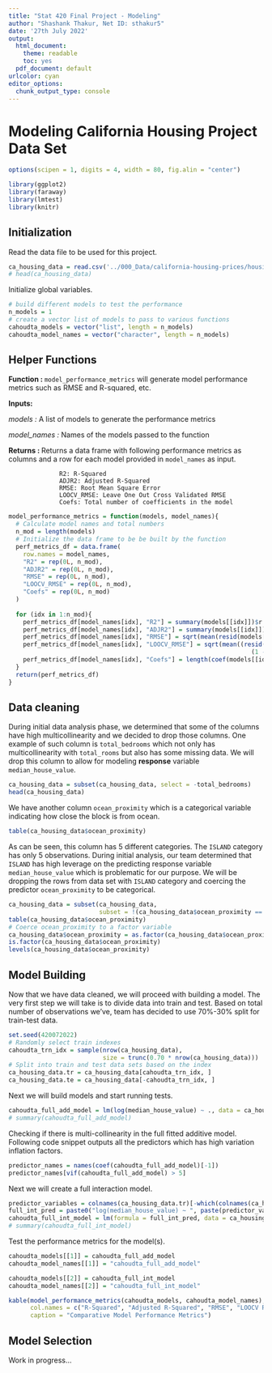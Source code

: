 ```yaml
---
title: "Stat 420 Final Project - Modeling"
author: "Shashank Thakur, Net ID: sthakur5"
date: '27th July 2022'
output:
  html_document: 
    theme: readable
    toc: yes  
  pdf_document: default
urlcolor: cyan
editor_options: 
  chunk_output_type: console
---
```


# Modeling California Housing Project Data Set


```r
options(scipen = 1, digits = 4, width = 80, fig.alin = "center")

library(ggplot2)
library(faraway)
library(lmtest)
library(knitr)
```


## Initialization

Read the data file to be used for this project.
```r
ca_housing_data = read.csv('../000_Data/california-housing-prices/housing.csv')
# head(ca_housing_data)
```

Initialize global variables.
```r
# build different models to test the performance
n_models = 1
# create a vector list of models to pass to various functions
cahoudta_models = vector("list", length = n_models)
cahoudta_model_names = vector("character", length = n_models)
```

## Helper Functions

**Function   : **`model_performance_metrics` will generate model performance metrics such as RMSE and R-squared, etc.

**Inputs: **

*models      : * A list of models to generate the performance metrics

*model_names : * Names of the models passed to the function

**Returns    : ** Returns a data frame with following performance metrics as columns and a row for each model 
                  provided in `model_names` as input.

                  R2: R-Squared
                  ADJR2: Adjusted R-Squared
                  RMSE: Root Mean Square Error
                  LOOCV_RMSE: Leave One Out Cross Validated RMSE
                  Coefs: Total number of coefficients in the model
```r
model_performance_metrics = function(models, model_names){
  # Calculate model names and total numbers
  n_mod = length(models)
  # Initialize the data frame to be be built by the function
  perf_metrics_df = data.frame(
    row.names = model_names,
    "R2" = rep(0L, n_mod),
    "ADJR2" = rep(0L, n_mod),
    "RMSE" = rep(0L, n_mod),
    "LOOCV_RMSE" = rep(0L, n_mod),
    "Coefs" = rep(0L, n_mod)
  )
  
  for (idx in 1:n_mod){
    perf_metrics_df[model_names[idx], "R2"] = summary(models[[idx]])$r.squared 
    perf_metrics_df[model_names[idx], "ADJR2"] = summary(models[[idx]])$adj.r.squared 
    perf_metrics_df[model_names[idx], "RMSE"] = sqrt(mean(resid(models[[idx]]) ^ 2)) 
    perf_metrics_df[model_names[idx], "LOOCV_RMSE"] = sqrt(mean((resid(models[[idx]]) / 
                                                                   (1 - hatvalues(models[[idx]]))) ^ 2)) 
    perf_metrics_df[model_names[idx], "Coefs"] = length(coef(models[[idx]]))
  }
  return(perf_metrics_df)
}
```


## Data cleaning

During initial data analysis phase, we determined that some of the columns have high multicollinearity and we decided to drop those columns. One example of such column is `total_bedrooms` which not only has multicollinearity with `total_rooms` but also has some missing data. We will drop this column to allow for modeling **response** variable `median_house_value`.
```r
ca_housing_data = subset(ca_housing_data, select = -total_bedrooms)
head(ca_housing_data)
```
We have another column `ocean_proximity` which is a categorical variable indicating how close the block is from ocean. 
```r
table(ca_housing_data$ocean_proximity)
```
As can be seen, this column has 5 different categories. The `ISLAND` category has only 5 observations. During initial analysis, our team determined that `ISLAND` has high leverage on the predicting response variable `median_house_value` which is problematic for our purpose. We will be dropping the rows from data set with `ISLAND` category and coercing the predictor `ocean_proximity` to be categorical.

```r
ca_housing_data = subset(ca_housing_data, 
                         subset = !(ca_housing_data$ocean_proximity == "ISLAND"))
table(ca_housing_data$ocean_proximity)
# Coerce ocean_proximity to a factor variable
ca_housing_data$ocean_proximity = as.factor(ca_housing_data$ocean_proximity)
is.factor(ca_housing_data$ocean_proximity)
levels(ca_housing_data$ocean_proximity)
```


## Model Building

Now that we have data cleaned, we will proceed with building a model. The very first step we will take is to divide data into train and test. Based on total number of observations we've, team has decided to use 70%-30% split for train-test data.
```r
set.seed(420072022)
# Randomly select train indexes
cahoudta_trn_idx = sample(nrow(ca_housing_data), 
                          size = trunc(0.70 * nrow(ca_housing_data)))
# Split into train and test data sets based on the index
ca_housing_data.tr = ca_housing_data[cahoudta_trn_idx, ]
ca_housing_data.te = ca_housing_data[-cahoudta_trn_idx, ]
```

Next we will build models and start running tests.

```r
cahoudta_full_add_model = lm(log(median_house_value) ~ ., data = ca_housing_data.tr)
# summary(cahoudta_full_add_model)
```

Checking if there is multi-collinearity in the full fitted additive model. Following code snippet outputs all the predictors which has high variation inflation factors.
```r
predictor_names = names(coef(cahoudta_full_add_model)[-1])
predictor_names[vif(cahoudta_full_add_model) > 5]
```

Next we will create a full interaction model.

```r
predictor_variables = colnames(ca_housing_data.tr)[-which(colnames(ca_housing_data.tr) == "median_income")]
full_int_pred = paste0("log(median_house_value) ~ ", paste(predictor_variables, collapse = " * "))
cahoudta_full_int_model = lm(formula = full_int_pred, data = ca_housing_data.tr)
# summary(cahoudta_full_int_model)
```

Test the performance metrics for the model(s).
```r
cahoudta_models[[1]] = cahoudta_full_add_model
cahoudta_model_names[[1]] = "cahoudta_full_add_model"

cahoudta_models[[2]] = cahoudta_full_int_model
cahoudta_model_names[[2]] = "cahoudta_full_int_model"

kable(model_performance_metrics(cahoudta_models, cahoudta_model_names),
      col.names = c("R-Squared", "Adjusted R-Squared", "RMSE", "LOOCV RMSE", "Coefficients"),
      caption = "Comparative Model Performance Metrics")

```


## Model Selection

Work in progress...